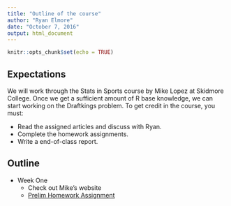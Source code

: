 ```yaml
---
title: "Outline of the course"
author: "Ryan Elmore"
date: "October 7, 2016"
output: html_document
---
```


```r
knitr::opts_chunk$set(echo = TRUE)
```

## Expectations

We will work through the Stats in Sports course by Mike Lopez at Skidmore
College.  Once we get a sufficient amount of R base knowledge, we can start
working on the Draftkings problem.  To get credit in the course, you must:

* Read the assigned articles and discuss with Ryan.
* Complete the homework assignments.
* Write a end-of-class report.

## Outline

* Week One
    * Check out Mike's website
    * [Prelim Homework Assignment](https://github.com/rtelmore/sports-stats/blob/master/homework/hw-prelim.Rmd) 
